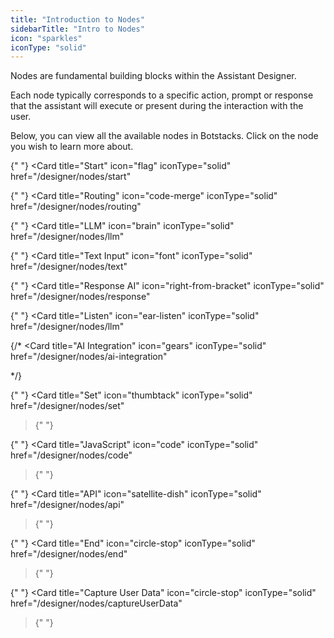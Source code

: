 ```yaml
---
title: "Introduction to Nodes"
sidebarTitle: "Intro to Nodes"
icon: "sparkles"
iconType: "solid"
---
```


Nodes are fundamental building blocks within the Assistant Designer.

Each node typically corresponds to a specific action, prompt or response that the assistant will execute or present during the interaction with the user.

Below, you can view all the available nodes in Botstacks. Click on the node you wish to learn more about.

<CardGroup cols={4}>

{" "}
<Card
  title="Start"
  icon="flag"
  iconType="solid"
  href="/designer/nodes/start"
></Card>

{" "}
<Card
  title="Routing"
  icon="code-merge"
  iconType="solid"
  href="/designer/nodes/routing"
></Card>

{" "}
<Card
  title="LLM"
  icon="brain"
  iconType="solid"
  href="/designer/nodes/llm"
></Card>

{" "}
<Card
  title="Text Input"
  icon="font"
  iconType="solid"
  href="/designer/nodes/text"
></Card>

{" "}
<Card
  title="Response AI"
  icon="right-from-bracket"
  iconType="solid"
  href="/designer/nodes/response"
></Card>

{" "}
<Card
  title="Listen"
  icon="ear-listen"
  iconType="solid"
  href="/designer/nodes/llm"
></Card>

{/\* <Card
title="AI Integration"
icon="gears"
iconType="solid"
href="/designer/nodes/ai-integration"

>

  </Card>  */}

{" "}
<Card
  title="Set"
  icon="thumbtack"
  iconType="solid"
  href="/designer/nodes/set"
></Card>{" "}

{" "}
<Card
  title="JavaScript"
  icon="code"
  iconType="solid"
  href="/designer/nodes/code"
></Card>{" "}

{" "}
<Card
  title="API"
  icon="satellite-dish"
  iconType="solid"
  href="/designer/nodes/api"
></Card>{" "}

{" "}
<Card
  title="End"
  icon="circle-stop"
  iconType="solid"
  href="/designer/nodes/end"
></Card>{" "}

{" "}
<Card
  title="Capture User Data"
  icon="circle-stop"
  iconType="solid"
  href="/designer/nodes/captureUserData"
></Card>{" "}

</CardGroup>
